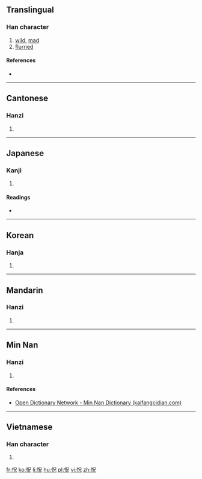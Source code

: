 ==Translingual==

===Han character===
{{Han char|rn=61|rad=心|as=05|sn=8|four=96010|canj=PRHU|ids=⿰忄兄}}

# [[wild]], [[mad]]
# [[flurried]]

====References====
* {{Han ref|kx=0382.230|dkj=10496|dj=0712.140|hdz=42285.060|uh=6033|ud=24627|bh=CCA4|bd=52388}}

----

==Cantonese==

===Hanzi===
{{yue-hanzi|jyut=[[fong2]], [[fong3]]|y=fong2, fong3}}

# {{defn|lang=yue|sort=心05}}

----

==Japanese==

===Kanji===
{{ja-kanji|grade=|rs=心05}}

# {{defn|lang=ja|sort=心05}}

====Readings====
* {{ja-readings|on=[[きょう]] (kyō), [[ちゅつ]] (chutsu), [[しゅつ]] (shutsu)|kun=[[くるう]] (kuruu)}}

----

==Korean==

===Hanja===
{{ko-hanja|hangeul=황|eumhun=|rv=hwang|mr=hwang|y=hwang}}

# {{defn|lang=ko|sort=心05}}

----

==Mandarin==

===Hanzi===
{{cmn-hanzi|pin=[[huǎng]] ([[huang3]])|wg=huang<sup>3</sup>}}

# {{defn|lang=cmn|sort=心05}}

----

==Min Nan==

===Hanzi===
{{nan-hanzi|poj=[[hóng]] (hong<sup>2</sup>)|tlpa=}}

# {{defn|lang=nan|sort=心05}}

====References====
* [http://kaifangcidian.com/han/minnan/%E6%80%B3 Open Dictionary Network - Min Nan Dictionary (kaifangcidian.com)]

----

==Vietnamese==

===Han character===
{{vi-hantu|[[hoảng]], [[hoảnh]]|rs=心05}}

# {{defn|lang=vi|sort=心05}}

[[fr:怳]]
[[ko:怳]]
[[li:怳]]
[[hu:怳]]
[[pl:怳]]
[[vi:怳]]
[[zh:怳]]